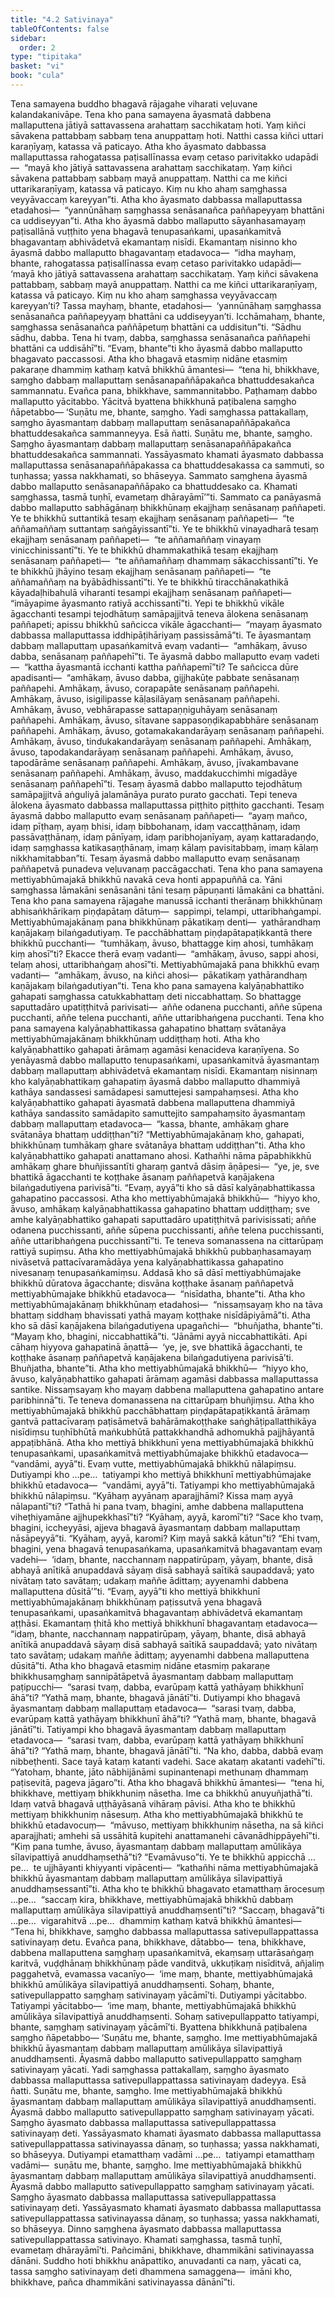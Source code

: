```yaml
---
title: "4.2 Sativinaya"
tableOfContents: false
sidebar:
  order: 2
type: "tipitaka"
basket: "vi"
book: "cula"
---
```



<DynamicBreadcrumb />

<Division number="189" book="cula">

<Paragraph number="807" book="cula">
Tena samayena buddho bhagavā rājagahe viharati veḷuvane kalandakanivāpe. Tena kho pana samayena āyasmatā dabbena mallaputtena jātiyā sattavassena arahattaṃ sacchikataṃ hoti. Yaṃ kiñci sāvakena pattabbaṃ sabbaṃ tena anuppattaṃ hoti. Natthi cassa kiñci uttari karaṇīyaṃ, katassa vā paticayo. Atha kho āyasmato dabbassa mallaputtassa rahogatassa paṭisallīnassa evaṃ cetaso parivitakko udapādi—  “mayā kho jātiyā sattavassena arahattaṃ sacchikataṃ. Yaṃ kiñci sāvakena pattabbaṃ sabbaṃ mayā anuppattaṃ. Natthi ca me kiñci uttarikaraṇīyaṃ, katassa vā paticayo. Kiṃ nu kho ahaṃ saṃghassa veyyāvaccaṃ kareyyan”ti.
</Paragraph>

<Paragraph number="808" book="cula">
Atha kho āyasmato dabbassa mallaputtassa etadahosi—  “yannūnāhaṃ saṃghassa senāsanañca paññapeyyaṃ bhattāni ca uddiseyyan”ti. Atha kho āyasmā dabbo mallaputto sāyanhasamayaṃ paṭisallānā vuṭṭhito yena bhagavā tenupasaṅkami, upasaṅkamitvā bhagavantaṃ abhivādetvā ekamantaṃ nisīdi. Ekamantaṃ nisinno kho āyasmā dabbo mallaputto bhagavantaṃ etadavoca—  “idha mayhaṃ, bhante, rahogatassa paṭisallīnassa evaṃ cetaso parivitakko udapādi—  ‘mayā kho jātiyā sattavassena arahattaṃ sacchikataṃ. Yaṃ kiñci sāvakena pattabbaṃ, sabbaṃ mayā anuppattaṃ. Natthi ca me kiñci uttarikaraṇīyaṃ, katassa vā paticayo. Kiṃ nu kho ahaṃ saṃghassa veyyāvaccaṃ kareyyan’ti? Tassa mayhaṃ, bhante, etadahosi—  ‘yannūnāhaṃ saṃghassa senāsanañca paññapeyyaṃ bhattāni ca uddiseyyan’ti. Icchāmahaṃ, bhante, saṃghassa senāsanañca paññāpetuṃ bhattāni ca uddisitun”ti. “Sādhu sādhu, dabba. Tena hi tvaṃ, dabba, saṃghassa senāsanañca paññapehi bhattāni ca uddisāhī”ti. “Evaṃ, bhante”ti kho āyasmā dabbo mallaputto bhagavato paccassosi. Atha kho bhagavā etasmiṃ nidāne etasmiṃ pakaraṇe dhammiṃ kathaṃ katvā bhikkhū āmantesi—  “tena hi, bhikkhave, saṃgho dabbaṃ mallaputtaṃ senāsanapaññāpakañca bhattuddesakañca sammannatu. Evañca pana, bhikkhave, sammannitabbo. Paṭhamaṃ dabbo mallaputto yācitabbo. Yācitvā byattena bhikkhunā paṭibalena saṃgho ñāpetabbo—
</Paragraph>

</Division>
<Division number="190" book="cula">

<Paragraph number="809" book="cula">
‘Suṇātu me, bhante, saṃgho. Yadi saṃghassa pattakallaṃ, saṃgho āyasmantaṃ dabbaṃ mallaputtaṃ senāsanapaññāpakañca bhattuddesakañca sammanneyya. Esā ñatti.
</Paragraph>

<Paragraph number="810" book="cula">
Suṇātu me, bhante, saṃgho. Saṃgho āyasmantaṃ dabbaṃ mallaputtaṃ senāsanapaññāpakañca bhattuddesakañca sammannati. Yassāyasmato khamati āyasmato dabbassa mallaputtassa senāsanapaññāpakassa ca bhattuddesakassa ca sammuti, so tuṇhassa; yassa nakkhamati, so bhāseyya.
</Paragraph>

<Paragraph number="811" book="cula">
Sammato saṃghena āyasmā dabbo mallaputto senāsanapaññāpako ca bhattuddesako ca. Khamati saṃghassa, tasmā tuṇhī, evametaṃ dhārayāmī’”ti.
</Paragraph>

</Division>
<Division number="191" book="cula">

<Paragraph number="812" book="cula">
Sammato ca panāyasmā dabbo mallaputto sabhāgānaṃ bhikkhūnaṃ ekajjhaṃ senāsanaṃ paññapeti. Ye te bhikkhū suttantikā tesaṃ ekajjhaṃ senāsanaṃ paññapeti—  “te aññamaññaṃ suttantaṃ saṅgāyissantī”ti. Ye te bhikkhū vinayadharā tesaṃ ekajjhaṃ senāsanaṃ paññapeti—  “te aññamaññaṃ vinayaṃ vinicchinissantī”ti. Ye te bhikkhū dhammakathikā tesaṃ ekajjhaṃ senāsanaṃ paññapeti—  “te aññamaññaṃ dhammaṃ sākacchissantī”ti. Ye te bhikkhū jhāyino tesaṃ ekajjhaṃ senāsanaṃ paññapeti—  “te aññamaññaṃ na byābādhissantī”ti. Ye te bhikkhū tiracchānakathikā kāyadaḷhibahulā viharanti tesampi ekajjhaṃ senāsanaṃ paññapeti—  “imāyapime āyasmanto ratiyā acchissantī”ti. Yepi te bhikkhū vikāle āgacchanti tesampi tejodhātuṃ samāpajjitvā teneva ālokena senāsanaṃ paññapeti; apissu bhikkhū sañcicca vikāle āgacchanti—  “mayaṃ āyasmato dabbassa mallaputtassa iddhipāṭihāriyaṃ passissāmā”ti.
</Paragraph>

<Paragraph number="813" book="cula">
Te āyasmantaṃ dabbaṃ mallaputtaṃ upasaṅkamitvā evaṃ vadanti—  “amhākaṃ, āvuso dabba, senāsanaṃ paññapehī”ti. Te āyasmā dabbo mallaputto evaṃ vadeti—  “kattha āyasmantā icchanti kattha paññapemī”ti? Te sañcicca dūre apadisanti—  “amhākaṃ, āvuso dabba, gijjhakūṭe pabbate senāsanaṃ paññapehi. Amhākaṃ, āvuso, corapapāte senāsanaṃ paññapehi. Amhākaṃ, āvuso, isigilipasse kāḷasilāyaṃ senāsanaṃ paññapehi. Amhākaṃ, āvuso, vebhārapasse sattapaṇṇiguhāyaṃ senāsanaṃ paññapehi. Amhākaṃ, āvuso, sītavane sappasoṇḍikapabbhāre senāsanaṃ paññapehi. Amhākaṃ, āvuso, gotamakakandarāyaṃ senāsanaṃ paññapehi. Amhākaṃ, āvuso, tindukakandarāyaṃ senāsanaṃ paññapehi. Amhākaṃ, āvuso, tapodakandarāyaṃ senāsanaṃ paññapehi. Amhākaṃ, āvuso, tapodārāme senāsanaṃ paññapehi. Amhākaṃ, āvuso, jīvakambavane senāsanaṃ paññapehi. Amhākaṃ, āvuso, maddakucchimhi migadāye senāsanaṃ paññapehī”ti.
</Paragraph>

<Paragraph number="814" book="cula">
Tesaṃ āyasmā dabbo mallaputto tejodhātuṃ samāpajjitvā aṅguliyā jalamānāya purato purato gacchati. Tepi teneva ālokena āyasmato dabbassa mallaputtassa piṭṭhito piṭṭhito gacchanti. Tesaṃ āyasmā dabbo mallaputto evaṃ senāsanaṃ paññapeti—  “ayaṃ mañco, idaṃ pīṭhaṃ, ayaṃ bhisi, idaṃ bibbohanaṃ, idaṃ vaccaṭṭhānaṃ, idaṃ passāvaṭṭhānaṃ, idaṃ pānīyaṃ, idaṃ paribhojanīyaṃ, ayaṃ kattaradaṇḍo, idaṃ saṃghassa katikasaṇṭhānaṃ, imaṃ kālaṃ pavisitabbaṃ, imaṃ kālaṃ nikkhamitabban”ti. Tesaṃ āyasmā dabbo mallaputto evaṃ senāsanaṃ paññapetvā punadeva veḷuvanaṃ paccāgacchati.
</Paragraph>

</Division>
<Division number="192" book="cula">

<Paragraph number="815" book="cula">
Tena kho pana samayena mettiyabhūmajakā bhikkhū navakā ceva honti appapuññā ca. Yāni saṃghassa lāmakāni senāsanāni tāni tesaṃ pāpuṇanti lāmakāni ca bhattāni. Tena kho pana samayena rājagahe manussā icchanti therānaṃ bhikkhūnaṃ abhisaṅkhārikaṃ piṇḍapātaṃ dātuṃ—  sappimpi, telampi, uttaribhaṅgampi. Mettiyabhūmajakānaṃ pana bhikkhūnaṃ pākatikaṃ denti—  yathārandhaṃ kaṇājakaṃ bilaṅgadutiyaṃ. Te pacchābhattaṃ piṇḍapātapaṭikkantā there bhikkhū pucchanti—  “tumhākaṃ, āvuso, bhattagge kiṃ ahosi, tumhākaṃ kiṃ ahosī”ti? Ekacce therā evaṃ vadanti—  “amhākaṃ, āvuso, sappi ahosi, telaṃ ahosi, uttaribhaṅgaṃ ahosī”ti. Mettiyabhūmajakā pana bhikkhū evaṃ vadanti—  “amhākaṃ, āvuso, na kiñci ahosi—  pākatikaṃ yathārandhaṃ kaṇājakaṃ bilaṅgadutiyan”ti.
</Paragraph>

<Paragraph number="816" book="cula">
Tena kho pana samayena kalyāṇabhattiko gahapati saṃghassa catukkabhattaṃ deti niccabhattaṃ. So bhattagge saputtadāro upatiṭṭhitvā parivisati—  aññe odanena pucchanti, aññe sūpena pucchanti, aññe telena pucchanti, aññe uttaribhaṅgena pucchanti. Tena kho pana samayena kalyāṇabhattikassa gahapatino bhattaṃ svātanāya mettiyabhūmajakānaṃ bhikkhūnaṃ uddiṭṭhaṃ hoti. Atha kho kalyāṇabhattiko gahapati ārāmaṃ agamāsi kenacideva karaṇīyena. So yenāyasmā dabbo mallaputto tenupasaṅkami, upasaṅkamitvā āyasmantaṃ dabbaṃ mallaputtaṃ abhivādetvā ekamantaṃ nisīdi. Ekamantaṃ nisinnaṃ kho kalyāṇabhattikaṃ gahapatiṃ āyasmā dabbo mallaputto dhammiyā kathāya sandassesi samādapesi samuttejesi sampahaṃsesi. Atha kho kalyāṇabhattiko gahapati āyasmatā dabbena mallaputtena dhammiyā kathāya sandassito samādapito samuttejito sampahaṃsito āyasmantaṃ dabbaṃ mallaputtaṃ etadavoca—  “kassa, bhante, amhākaṃ ghare svātanāya bhattaṃ uddiṭṭhan”ti? “Mettiyabhūmajakānaṃ kho, gahapati, bhikkhūnaṃ tumhākaṃ ghare svātanāya bhattaṃ uddiṭṭhan”ti. Atha kho kalyāṇabhattiko gahapati anattamano ahosi. Kathañhi nāma pāpabhikkhū amhākaṃ ghare bhuñjissantīti gharaṃ gantvā dāsiṃ āṇāpesi—  “ye, je, sve bhattikā āgacchanti te koṭṭhake āsanaṃ paññapetvā kaṇājakena bilaṅgadutiyena parivisā”ti. “Evaṃ, ayyā”ti kho sā dāsī kalyāṇabhattikassa gahapatino paccassosi.
</Paragraph>

<Paragraph number="817" book="cula">
Atha kho mettiyabhūmajakā bhikkhū—  “hiyyo kho, āvuso, amhākaṃ kalyāṇabhattikassa gahapatino bhattaṃ uddiṭṭhaṃ; sve amhe kalyāṇabhattiko gahapati saputtadāro upatiṭṭhitvā parivisissati; aññe odanena pucchissanti, aññe sūpena pucchissanti, aññe telena pucchissanti, aññe uttaribhaṅgena pucchissantī”ti. Te teneva somanassena na cittarūpaṃ rattiyā supiṃsu. Atha kho mettiyabhūmajakā bhikkhū pubbaṇhasamayaṃ nivāsetvā pattacīvaramādāya yena kalyāṇabhattikassa gahapatino nivesanaṃ tenupasaṅkamiṃsu. Addasā kho sā dāsī mettiyabhūmajake bhikkhū dūratova āgacchante; disvāna koṭṭhake āsanaṃ paññapetvā mettiyabhūmajake bhikkhū etadavoca—  “nisīdatha, bhante”ti. Atha kho mettiyabhūmajakānaṃ bhikkhūnaṃ etadahosi—  “nissaṃsayaṃ kho na tāva bhattaṃ siddhaṃ bhavissati yathā mayaṃ koṭṭhake nisīdāpiyāmā”ti. Atha kho sā dāsī kaṇājakena bilaṅgadutiyena upagañchi—  “bhuñjatha, bhante”ti. “Mayaṃ kho, bhagini, niccabhattikā”ti. “Jānāmi ayyā niccabhattikāti. Api cāhaṃ hiyyova gahapatinā āṇattā—  ‘ye, je, sve bhattikā āgacchanti, te koṭṭhake āsanaṃ paññapetvā kaṇājakena bilaṅgadutiyena parivisā’ti. Bhuñjatha, bhante”ti. Atha kho mettiyabhūmajakā bhikkhū—  “hiyyo kho, āvuso, kalyāṇabhattiko gahapati ārāmaṃ agamāsi dabbassa mallaputtassa santike. Nissaṃsayaṃ kho mayaṃ dabbena mallaputtena gahapatino antare paribhinnā”ti. Te teneva domanassena na cittarūpaṃ bhuñjiṃsu. Atha kho mettiyabhūmajakā bhikkhū pacchābhattaṃ piṇḍapātapaṭikkantā ārāmaṃ gantvā pattacīvaraṃ paṭisāmetvā bahārāmakoṭṭhake saṅghāṭipallatthikāya nisīdiṃsu tuṇhībhūtā maṅkubhūtā pattakkhandhā adhomukhā pajjhāyantā appaṭibhānā.
</Paragraph>

<Paragraph number="818" book="cula">
Atha kho mettiyā bhikkhunī yena mettiyabhūmajakā bhikkhū tenupasaṅkami, upasaṅkamitvā mettiyabhūmajake bhikkhū etadavoca—  “vandāmi, ayyā”ti. Evaṃ vutte, mettiyabhūmajakā bhikkhū nālapiṃsu. Dutiyampi kho …pe…  tatiyampi kho mettiyā bhikkhunī mettiyabhūmajake bhikkhū etadavoca—  “vandāmi, ayyā”ti. Tatiyampi kho mettiyabhūmajakā bhikkhū nālapiṃsu. “Kyāhaṃ ayyānaṃ aparajjhāmi? Kissa maṃ ayyā nālapantī”ti? “Tathā hi pana tvaṃ, bhagini, amhe dabbena mallaputtena viheṭhiyamāne ajjhupekkhasī”ti? “Kyāhaṃ, ayyā, karomī”ti? “Sace kho tvaṃ, bhagini, iccheyyāsi, ajjeva bhagavā āyasmantaṃ dabbaṃ mallaputtaṃ nāsāpeyyā”ti. “Kyāhaṃ, ayyā, karomi? Kiṃ mayā sakkā kātun”ti? “Ehi tvaṃ, bhagini, yena bhagavā tenupasaṅkama, upasaṅkamitvā bhagavantaṃ evaṃ vadehi—  ‘idaṃ, bhante, nacchannaṃ nappatirūpaṃ, yāyaṃ, bhante, disā abhayā anītikā anupaddavā sāyaṃ disā sabhayā saītikā saupaddavā; yato nivātaṃ tato savātaṃ; udakaṃ maññe ādittaṃ; ayyenamhi dabbena mallaputtena dūsitā’”ti. “Evaṃ, ayyā”ti kho mettiyā bhikkhunī mettiyabhūmajakānaṃ bhikkhūnaṃ paṭissutvā yena bhagavā tenupasaṅkami, upasaṅkamitvā bhagavantaṃ abhivādetvā ekamantaṃ aṭṭhāsi. Ekamantaṃ ṭhitā kho mettiyā bhikkhunī bhagavantaṃ etadavoca—  “idaṃ, bhante, nacchannaṃ nappatirūpaṃ, yāyaṃ, bhante, disā abhayā anītikā anupaddavā sāyaṃ disā sabhayā saītikā saupaddavā; yato nivātaṃ tato savātaṃ; udakaṃ maññe ādittaṃ; ayyenamhi dabbena mallaputtena dūsitā”ti.
</Paragraph>

</Division>
<Division number="193" book="cula">

<Paragraph number="819" book="cula">
Atha kho bhagavā etasmiṃ nidāne etasmiṃ pakaraṇe bhikkhusaṃghaṃ sannipātāpetvā āyasmantaṃ dabbaṃ mallaputtaṃ paṭipucchi—  “sarasi tvaṃ, dabba, evarūpaṃ kattā yathāyaṃ bhikkhunī āhā”ti? “Yathā maṃ, bhante, bhagavā jānātī”ti. Dutiyampi kho bhagavā āyasmantaṃ dabbaṃ mallaputtaṃ etadavoca—  “sarasi tvaṃ, dabba, evarūpaṃ kattā yathāyaṃ bhikkhunī āhā”ti? “Yathā maṃ, bhante, bhagavā jānātī”ti. Tatiyampi kho bhagavā āyasmantaṃ dabbaṃ mallaputtaṃ etadavoca—  “sarasi tvaṃ, dabba, evarūpaṃ kattā yathāyaṃ bhikkhunī āhā”ti? “Yathā maṃ, bhante, bhagavā jānātī”ti. “Na kho, dabba, dabbā evaṃ nibbeṭhenti. Sace tayā kataṃ katanti vadehi. Sace akataṃ akatanti vadehī”ti. “Yatohaṃ, bhante, jāto nābhijānāmi supinantenapi methunaṃ dhammaṃ paṭisevitā, pageva jāgaro”ti. Atha kho bhagavā bhikkhū āmantesi—  “tena hi, bhikkhave, mettiyaṃ bhikkhuniṃ nāsetha. Ime ca bhikkhū anuyuñjathā”ti. Idaṃ vatvā bhagavā uṭṭhāyāsanā vihāraṃ pāvisi.
</Paragraph>

<Paragraph number="820" book="cula">
Atha kho te bhikkhū mettiyaṃ bhikkhuniṃ nāsesuṃ. Atha kho mettiyabhūmajakā bhikkhū te bhikkhū etadavocuṃ—  “māvuso, mettiyaṃ bhikkhuniṃ nāsetha, na sā kiñci aparajjhati; amhehi sā ussāhitā kupitehi anattamanehi cāvanādhippāyehī”ti. “Kiṃ pana tumhe, āvuso, āyasmantaṃ dabbaṃ mallaputtaṃ amūlikāya sīlavipattiyā anuddhaṃsethā”ti? “Evamāvuso”ti. Ye te bhikkhū appicchā …pe…  te ujjhāyanti khiyyanti vipācenti—  “kathañhi nāma mettiyabhūmajakā bhikkhū āyasmantaṃ dabbaṃ mallaputtaṃ amūlikāya sīlavipattiyā anuddhaṃsessantī”ti. Atha kho te bhikkhū bhagavato etamatthaṃ ārocesuṃ …pe…  “saccaṃ kira, bhikkhave, mettiyabhūmajakā bhikkhū dabbaṃ mallaputtaṃ amūlikāya sīlavipattiyā anuddhaṃsentī”ti? “Saccaṃ, bhagavā”ti …pe…  vigarahitvā …pe…  dhammiṃ kathaṃ katvā bhikkhū āmantesi—
</Paragraph>

<Paragraph number="821" book="cula">
“Tena hi, bhikkhave, saṃgho dabbassa mallaputtassa sativepullappattassa sativinayaṃ detu. Evañca pana, bhikkhave, dātabbo—  tena, bhikkhave, dabbena mallaputtena saṃghaṃ upasaṅkamitvā, ekaṃsaṃ uttarāsaṅgaṃ karitvā, vuḍḍhānaṃ bhikkhūnaṃ pāde vanditvā, ukkuṭikaṃ nisīditvā, añjaliṃ paggahetvā, evamassa vacanīyo—  ‘ime maṃ, bhante, mettiyabhūmajakā bhikkhū amūlikāya sīlavipattiyā anuddhaṃsenti. Sohaṃ, bhante, sativepullappatto saṃghaṃ sativinayaṃ yācāmī’ti. Dutiyampi yācitabbo. Tatiyampi yācitabbo—  ‘ime maṃ, bhante, mettiyabhūmajakā bhikkhū amūlikāya sīlavipattiyā anuddhaṃsenti. Sohaṃ sativepullappatto tatiyampi, bhante, saṃghaṃ sativinayaṃ yācāmī’ti. Byattena bhikkhunā paṭibalena saṃgho ñāpetabbo—
</Paragraph>

</Division>
<Division number="194" book="cula">

<Paragraph number="822" book="cula">
‘Suṇātu me, bhante, saṃgho. Ime mettiyabhūmajakā bhikkhū āyasmantaṃ dabbaṃ mallaputtaṃ amūlikāya sīlavipattiyā anuddhaṃsenti. Āyasmā dabbo mallaputto sativepullappatto saṃghaṃ sativinayaṃ yācati. Yadi saṃghassa pattakallaṃ, saṃgho āyasmato dabbassa mallaputtassa sativepullappattassa sativinayaṃ dadeyya. Esā ñatti.
</Paragraph>

<Paragraph number="823" book="cula">
Suṇātu me, bhante, saṃgho. Ime mettiyabhūmajakā bhikkhū āyasmantaṃ dabbaṃ mallaputtaṃ amūlikāya sīlavipattiyā anuddhaṃsenti. Āyasmā dabbo mallaputto sativepullappatto saṃghaṃ sativinayaṃ yācati. Saṃgho āyasmato dabbassa mallaputtassa sativepullappattassa sativinayaṃ deti. Yassāyasmato khamati āyasmato dabbassa mallaputtassa sativepullappattassa sativinayassa dānaṃ, so tuṇhassa; yassa nakkhamati, so bhāseyya.
</Paragraph>

<Paragraph number="824" book="cula">
Dutiyampi etamatthaṃ vadāmi …pe…  tatiyampi etamatthaṃ vadāmi—  suṇātu me, bhante, saṃgho. Ime mettiyabhūmajakā bhikkhū āyasmantaṃ dabbaṃ mallaputtaṃ amūlikāya sīlavipattiyā anuddhaṃsenti. Āyasmā dabbo mallaputto sativepullappatto saṃghaṃ sativinayaṃ yācati. Saṃgho āyasmato dabbassa mallaputtassa sativepullappattassa sativinayaṃ deti. Yassāyasmato khamati āyasmato dabbassa mallaputtassa sativepullappattassa sativinayassa dānaṃ, so tuṇhassa; yassa nakkhamati, so bhāseyya.
</Paragraph>

<Paragraph number="825" book="cula">
Dinno saṃghena āyasmato dabbassa mallaputtassa sativepullappattassa sativinayo. Khamati saṃghassa, tasmā tuṇhī, evametaṃ dhārayāmī’ti.
</Paragraph>

</Division>
<Division number="195" book="cula">

<Paragraph number="826" book="cula">
Pañcimāni, bhikkhave, dhammikāni sativinayassa dānāni. Suddho hoti bhikkhu anāpattiko, anuvadanti ca naṃ, yācati ca, tassa saṃgho sativinayaṃ deti dhammena samaggena—  imāni kho, bhikkhave, pañca dhammikāni sativinayassa dānānī”ti.
</Paragraph>
</Division>